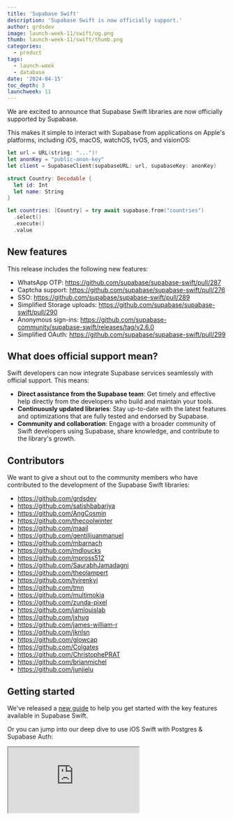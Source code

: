 ```yaml
---
title: 'Supabase Swift'
description: 'Supabase Swift is now officially support.'
author: grdsdev
image: launch-week-11/swift/og.png
thumb: launch-week-11/swift/thumb.png
categories:
  - product
tags:
  - launch-week
  - database
date: '2024-04-15'
toc_depth: 3
launchweek: 11
---
```


We are excited to announce that Supabase Swift libraries are now officially supported by Supabase.

This makes it simple to interact with Supabase from applications on Apple's platforms, including iOS, macOS, watchOS, tvOS, and visionOS:

```swift
let url = URL(string: "...")!
let anonKey = "public-anon-key"
let client = SupabaseClient(supabaseURL: url, supabaseKey: anonKey)

struct Country: Decodable {
  let id: Int
  let name: String
}

let countries: [Country] = try await supabase.from("countries")
  .select()
  .execute()
  .value
```

## New features

This release includes the following new features:

- WhatsApp OTP: https://github.com/supabase/supabase-swift/pull/287
- Captcha support: https://github.com/supabase/supabase-swift/pull/276
- SSO: https://github.com/supabase/supabase-swift/pull/289
- Simplified Storage uploads: https://github.com/supabase/supabase-swift/pull/290
- Anonymous sign-ins: https://github.com/supabase-community/supabase-swift/releases/tag/v2.6.0
- Simplified OAuth: https://github.com/supabase/supabase-swift/pull/299

## What does official support mean?

Swift developers can now integrate Supabase services seamlessly with official support. This means:

- **Direct assistance from the Supabase team**: Get timely and effective help directly from the developers who build and maintain your tools.
- **Continuously updated libraries**: Stay up-to-date with the latest features and optimizations that are fully tested and endorsed by Supabase.
- **Community and collaboration**: Engage with a broader community of Swift developers using Supabase, share knowledge, and contribute to the library's growth.

## Contributors

We want to give a shout out to the community members who have contributed to the development of the Supabase Swift libraries:

- https://github.com/grdsdev
- https://github.com/satishbabariya
- https://github.com/AngCosmin
- https://github.com/thecoolwinter
- https://github.com/maail
- https://github.com/gentilijuanmanuel
- https://github.com/mbarnach
- https://github.com/mdloucks
- https://github.com/mpross512
- https://github.com/SaurabhJamadagni
- https://github.com/theolampert
- https://github.com/tyirenkyi
- https://github.com/tmn
- https://github.com/multimokia
- https://github.com/zunda-pixel
- https://github.com/iamlouislab
- https://github.com/jxhug
- https://github.com/james-william-r
- https://github.com/jknlsn
- https://github.com/glowcap
- https://github.com/Colgates
- https://github.com/ChristophePRAT
- https://github.com/brianmichel
- https://github.com/junjielu

## Getting started

We've released a [new guide](/docs/guides/getting-started/tutorials/with-swift) to help you get started with the key features available in Supabase Swift.

Or you can jump into our deep dive to use iOS Swift with Postgres & Supabase Auth:

<div className="video-container">
  <iframe
    className="w-full"
    src="https://www.youtube-nocookie.com/embed/NO6xd1n9OKw"
    title="iOS Swift Database & Auth"
    allow="accelerometer; autoplay; clipboard-write; encrypted-media; fullscreen; gyroscope; picture-in-picture; web-share"
    allowfullscreen
  />
</div>
